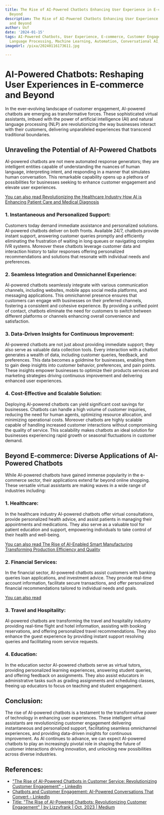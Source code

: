 ```yaml
---
title: The Rise of AI-Powered Chatbots Enhancing User Experience in E-commerce and
  Beyond
description: The Rise of AI-Powered Chatbots Enhancing User Experience in E-commerce
  and Beyond
author: Usf
date: '2024-01-15'
tags: AI-Powered Chatbots, User Experience, E-commerce, Customer Engagement, Natural
  Language Processing, Machine Learning, Automation, Conversational AI, Virtual Assistants,
imageUrl: /pixa/20240116173611.jpg

---
```

#  AI-Powered Chatbots: Reshaping User Experiences in E-commerce and Beyond

In the ever-evolving landscape of customer engagement, AI-powered chatbots  are emerging as transformative forces. These sophisticated virtual  assistants, imbued with  the power of artificial intelligence (AI) and natural language processing (NLP) are revolutionizing the  way businesses interact  with their customers, delivering unparalleled experiences that transcend traditional boundaries.

## Unraveling  the Potential of AI-Powered Chatbots

AI-powered chatbots are not  mere automated response generators; they are intelligent entities capable of understanding  the nuances of human language, interpreting intent, and responding in  a manner that simulates human conversation. This remarkable capability opens up a plethora of  possibilities for businesses seeking to enhance customer  engagement and elevate user  experiences.

[You can  also read Revolutionizing the Healthcare Industry How AI is Enhancing Patient  Care and Medical Diagnosis](Revolutionizing%20the%20Healthcare%20Industry%20How%20AI%20is%20Enhancing%20Patient%20Care%20and%20Medical%20Diagnosis)


### 1. Instantaneous and Personalized Support:

Customers today demand immediate assistance and personalized solutions. AI-powered chatbots deliver on both fronts. Available 24/7, chatbots provide instant support, answering customer queries promptly and efficiently eliminating the frustration of waiting in long queues  or navigating complex IVR systems.  Moreover these chatbots leverage customer data and interaction history  to tailor responses offering personalized recommendations and solutions that resonate with  individual needs and preferences.

### 2. Seamless Integration and Omnichannel  Experience:

AI-powered chatbots  seamlessly integrate with various communication  channels,  including websites, mobile apps social media platforms, and messaging applications. This omnichannel presence ensures  that customers can engage with businesses on  their preferred channels, fostering a  consistent and cohesive experience. By providing a unified point of  contact, chatbots eliminate the need for customers to switch  between different platforms or  channels enhancing overall convenience and satisfaction.

### 3. Data-Driven  Insights for  Continuous Improvement:

AI-powered chatbots  are not just about providing  immediate support;  they also serve as valuable data collection tools. Every interaction with a chatbot generates a wealth of data, including customer queries, feedback, and preferences. This data  becomes a goldmine for businesses, enabling them to gain deep insights  into customer  behavior, preferences, and pain points.  These insights empower businesses to optimize their products services and marketing strategies driving continuous improvement and delivering enhanced user  experiences.

### 4. Cost-Effective and Scalable Solution:

Deploying AI-powered chatbots can yield significant cost savings for businesses. Chatbots  can handle a high volume of customer inquiries, reducing  the  need for human agents, optimizing resource  allocation, and minimizing operational costs. Moreover  chatbots are highly scalable capable of handling increased customer interactions without compromising the quality of service. This scalability makes chatbots an ideal solution for businesses experiencing rapid growth or seasonal fluctuations in customer demand.

## Beyond E-commerce: Diverse Applications of AI-Powered Chatbots

While AI-powered chatbots have gained immense popularity in the e-commerce sector, their applications extend far beyond online shopping. These versatile virtual assistants are making waves in a wide  range of industries including:

### 1. Healthcare:

In the healthcare  industry AI-powered  chatbots offer virtual  consultations, provide  personalized health advice, and assist patients in managing their appointments and medications. They also serve as a valuable tool for patient education  and support, empowering individuals to  take control  of their health and well-being.

[You can also read  The Rise of AI-Enabled Smart Manufacturing Transforming Production Efficiency and Quality](The%20Rise%20of%20AI-Enabled%20Smart%20Manufacturing%20Transforming%20Production%20Efficiency%20and%20Quality)


### 2. Financial  Services:

In the financial sector, AI-powered chatbots assist customers with banking  queries loan applications, and investment advice. They  provide real-time account information, facilitate secure transactions, and offer personalized financial recommendations tailored to individual needs and goals.

[You can also read ]()


### 3. Travel and Hospitality:

AI-powered chatbots are transforming the travel and hospitality industry providing real-time flight and hotel information, assisting with booking reservations, and offering personalized  travel recommendations. They also enhance  the guest experience by providing instant support resolving queries and facilitating room service requests.

### 4.  Education:

In the education sector  AI-powered chatbots serve as virtual tutors, providing personalized learning experiences, answering student  queries, and offering feedback on assignments. They  also assist educators in administrative tasks such as grading assignments and scheduling classes, freeing up educators to focus on  teaching and student engagement.

## Conclusion:

The  rise of AI-powered chatbots  is a testament to the transformative power of  technology in enhancing user  experiences. These intelligent virtual  assistants are revolutionizing customer engagement delivering instantaneous and personalized support, facilitating seamless omnichannel experiences, and providing data-driven insights for continuous improvement. As AI continues to advance, we can expect AI-powered chatbots to play an increasingly pivotal role in shaping the  future of customer interactions driving innovation, and unlocking new possibilities across  diverse  industries.

## References:
- ["The Rise of AI-Powered Chatbots in Customer Service: Revolutionizing Customer Engagement" - LinkedIn](https://www.linkedin.com/pulse/rise-ai-powered-chatbots-customer-service-engagement-promil-arora)
- [Chatbots and Customer Engagement: AI-Powered Conversations That Convert - LinkedIn](https://www.linkedin.com/pulse/chatbots-customer-engagement-ai-powered-conversations-gandellini)
- [Title: "The Rise of AI-Powered Chatbots: Revolutionizing Customer Engagement" | by Lizzyfrank | Oct, 2023 | Medium](https://medium.com/@lizzyfrank042/title-the-rise-of-ai-powered-chatbots-revolutionizing-customer-engagement-616887c1ae6f)
